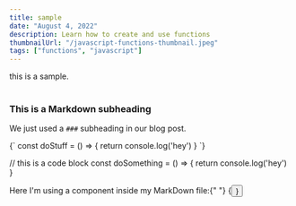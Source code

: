 ```yaml
---
title: sample
date: "August 4, 2022"
description: Learn how to create and use functions
thumbnailUrl: "/javascript-functions-thumbnail.jpeg"
tags: ["functions", "javascript"]
---
```


<div>this is a sample.</div>

<br />

### This is a Markdown subheading

We just used a `###` subheading in our blog post.

<SyntaxHighlighter language="javascript">
  {`
    const doStuff = () => {
      return console.log('hey')
    }
  `}
</SyntaxHighlighter>

// this is a code block const doSomething = () => { return console.log('hey') }

<div>
  Here I'm using a component inside my MarkDown file:{" "}
  {<Button text={"Click me"} />}
</div>
